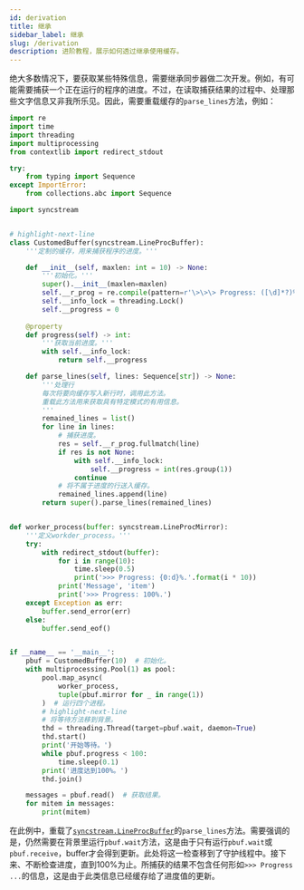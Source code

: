 ```yaml
---
id: derivation
title: 继承
sidebar_label: 继承
slug: /derivation
description: 进阶教程，展示如何透过继承使用缓存。
---
```


绝大多数情况下，要获取某些特殊信息，需要继承同步器做二次开发。例如，有可能需要捕获一个正在运行的程序的进度。不过，在读取捕获结果的过程中、处理那些文字信息又非我所乐见。因此，需要重载缓存的`parse_lines`方法，例如：

```python showLineNumbers title="derivation.py"
import re
import time
import threading
import multiprocessing
from contextlib import redirect_stdout

try:
    from typing import Sequence
except ImportError:
    from collections.abc import Sequence

import syncstream


# highlight-next-line
class CustomedBuffer(syncstream.LineProcBuffer):
    '''定制的缓存，用来捕获程序的进度。'''

    def __init__(self, maxlen: int = 10) -> None:
        '''初始化。'''
        super().__init__(maxlen=maxlen)
        self.__r_prog = re.compile(pattern=r'\>\>\> Progress: ([\d]*?)%\.')
        self.__info_lock = threading.Lock()
        self.__progress = 0
    
    @property
    def progress(self) -> int:
        '''获取当前进度。'''
        with self.__info_lock:
            return self.__progress

    def parse_lines(self, lines: Sequence[str]) -> None:
        '''处理行
        每次将要向缓存写入新行时，调用此方法。
        重载此方法用来获取具有特定模式的有用信息。
        '''
        remained_lines = list()
        for line in lines:
            # 捕获进度。
            res = self.__r_prog.fullmatch(line)
            if res is not None:
                with self.__info_lock:
                    self.__progress = int(res.group(1))
                continue
            # 将不属于进度的行送入缓存。
            remained_lines.append(line)
        return super().parse_lines(remained_lines)


def worker_process(buffer: syncstream.LineProcMirror):
    '''定义workder_process。'''
    try:
        with redirect_stdout(buffer):
            for i in range(10):
                time.sleep(0.5)
                print('>>> Progress: {0:d}%.'.format(i * 10))
            print('Message', 'item')
            print('>>> Progress: 100%.')
    except Exception as err:
        buffer.send_error(err)
    else:
        buffer.send_eof()


if __name__ == '__main__':
    pbuf = CustomedBuffer(10)  # 初始化。
    with multiprocessing.Pool(1) as pool:
        pool.map_async(
            worker_process,
            tuple(pbuf.mirror for _ in range(1))
        )  # 运行四个进程。
        # highlight-next-line
        # 将等待方法移到背景。
        thd = threading.Thread(target=pbuf.wait, daemon=True)
        thd.start()
        print('开始等待。')
        while pbuf.progress < 100:
            time.sleep(0.1)
        print('进度达到100%。')
        thd.join()

    messages = pbuf.read()  # 获取结果。
    for mitem in messages:
        print(mitem)
```

在此例中，重载了[`syncstream.LineProcBuffer`](../apis/mproc/LineProcBuffer.mdx#-parse_lines)的`parse_lines`方法。需要强调的是，仍然需要在背景里运行`pbuf.wait`方法，这是由于只有运行`pbuf.wait`或`pbuf.receive`，buffer才会得到更新。此处将这一检查移到了守护线程中。接下来、不断检查进度，直到100%为止。所捕获的结果不包含任何形如`>>> Progress ...`的信息，这是由于此类信息已经缓存给了进度值的更新。
